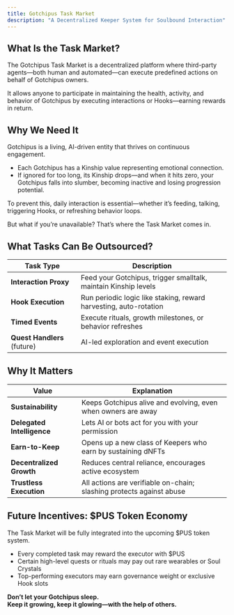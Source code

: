 ```yaml
---
title: Gotchipus Task Market
description: "A Decentralized Keeper System for Soulbound Interaction"
---
```


## What Is the Task Market?

The Gotchipus Task Market is a decentralized platform where third-party agents—both human and automated—can execute predefined actions on behalf of Gotchipus owners.

It allows anyone to participate in maintaining the health, activity, and behavior of Gotchipus by executing interactions or Hooks—earning rewards in return.

## Why We Need It

Gotchipus is a living, AI-driven entity that thrives on continuous engagement.
- Each Gotchipus has a Kinship value representing emotional connection.
- If ignored for too long, its Kinship drops—and when it hits zero, your Gotchipus falls into slumber, becoming inactive and losing progression potential.

To prevent this, daily interaction is essential—whether it’s feeding, talking, triggering Hooks, or refreshing behavior loops.

<Tip>
    But what if you’re unavailable?  
    That’s where the Task Market comes in.
</Tip>


## What Tasks Can Be Outsourced?
| Task Type | Description |
| --- | --- |
| **Interaction Proxy** | Feed your Gotchipus, trigger smalltalk, maintain Kinship levels |
| **Hook Execution** | Run periodic logic like staking, reward harvesting, auto-rotation |
| **Timed Events** | Execute rituals, growth milestones, or behavior refreshes |
| **Quest Handlers** (future) | AI-led exploration and event execution |


## Why It Matters
| Value | Explanation |
| --- | --- |
| **Sustainability** | Keeps Gotchipus alive and evolving, even when owners are away |
| **Delegated Intelligence** | Lets AI or bots act for you with your permission |
| **Earn-to-Keep** | Opens up a new class of Keepers who earn by sustaining dNFTs |
| **Decentralized Growth** | Reduces central reliance, encourages active ecosystem |
| **Trustless Execution** | All actions are verifiable on-chain; slashing protects against abuse |


## Future Incentives: $PUS Token Economy

The Task Market will be fully integrated into the upcoming $PUS token system.
- Every completed task may reward the executor with $PUS
- Certain high-level quests or rituals may pay out rare wearables or Soul Crystals
- Top-performing executors may earn governance weight or exclusive Hook slots


**Don’t let your Gotchipus sleep.**  
**Keep it growing, keep it glowing—with the help of others.**